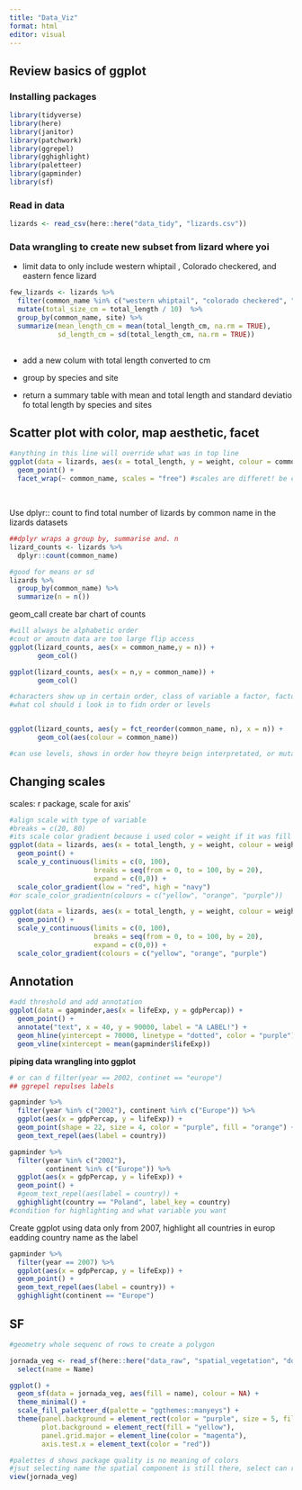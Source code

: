 ```yaml
---
title: "Data_Viz"
format: html
editor: visual
---
```


## Review basics of ggplot 

### Installing packages 

```r
library(tidyverse)
library(here)
library(janitor)
library(patchwork)
library(ggrepel)
library(gghighlight)
library(paletteer)
library(gapminder)
library(sf)
```

### Read in data

```r
lizards <- read_csv(here::here("data_tidy", "lizards.csv"))

```

### Data wrangling to create new subset from lizard where yoi 

-   limit data to only include western whiptail , Colorado checkered, and eastern fence lizard

```r
few_lizards <- lizards %>%
  filter(common_name %in% c("western whiptail", "colorado checkered", "eastern fence")) %>%
  mutate(total_size_cm = total_length / 10)  %>%
  group_by(common_name, site) %>%
  summarize(mean_length_cm = mean(total_length_cm, na.rm = TRUE),
            sd_length_cm = sd(total_length_cm, na.rm = TRUE))
  
```

-   add a new colum with total length converted to cm

```{=html}
<!-- -->
```
-   group by species and site

```{=html}
<!-- -->
```
-   return a summary table with mean and total length and standard deviatio fo total length by species and sites

## Scatter plot with color, map aesthetic, facet

```r
#anything in this line will override what was in top line 
ggplot(data = lizards, aes(x = total_length, y = weight, colour = common_name)) +
  geom_point() +
  facet_wrap(~ common_name, scales = "free") #scales are differet! be careful!
              
```

## 

Use dplyr:: count to find total number of lizards by common name in the lizards datasets

```r
##dplyr wraps a group by, summarise and. n 
lizard_counts <- lizards %>%
  dplyr::count(common_name)


```

```r
#good for means or sd
lizards %>% 
  group_by(common_name) %>%
  summarize(n = n())
```

geom_call create bar chart of counts

```r
#will always be alphabetic order 
#cout or amoutn data are too large flip access
ggplot(lizard_counts, aes(x = common_name,y = n)) +
       geom_col()
```

```r
ggplot(lizard_counts, aes(x = n,y = common_name)) +
       geom_col()
```

```r
#characters show up in certain order, class of variable a factor, factors are discrete groups where you can specify meaninful order thats maintained hwen plotted in ggplot, groups to show up in meaninful order, convert to factor
#what col should i look in to fidn order or levels 


ggplot(lizard_counts, aes(y = fct_reorder(common_name, n), x = n)) +
       geom_col(aes(colour = common_name))

#can use levels, shows in order how theyre beign interpretated, or mutate to factor reorder common order based on antoher valuke would sue levels 
```

## Changing scales 

scales: r package, scale for axis'

```r
#align scale with type of variable 
#breaks = c(20, 80)
#its scale color gradient because i used color = weight if it was fill would do opposite 
ggplot(data = lizards, aes(x = total_length, y = weight, colour = weight)) +
  geom_point() + 
  scale_y_continuous(limits = c(0, 100), 
                     breaks = seq(from = 0, to = 100, by = 20), 
                     expand = c(0,0)) +
  scale_color_gradient(low = "red", high = "navy")
#or scale_color_gradientn(colours = c("yellow", "orange", "purple"))
```

```r
ggplot(data = lizards, aes(x = total_length, y = weight, colour = weight)) +
  geom_point() + 
  scale_y_continuous(limits = c(0, 100), 
                     breaks = seq(from = 0, to = 100, by = 20), 
                     expand = c(0,0)) + 
  scale_color_gradient(colours = c("yellow", "orange", "purple")
```

## Annotation 

```r
#add threshold and add annotation 
ggplot(data = gapminder,aes(x = lifeExp, y = gdpPercap)) +
  geom_point() +
  annotate("text", x = 40, y = 90000, label = "A LABEL!") + 
  geom_hline(yintercept = 70000, linetype = "dotted", color = "purple") + 
  geom_vline(xintercept = mean(gapminder$lifeExp))

```

**piping data wrangling into ggplot**

```r
# or can d filter(year == 2002, continet == "europe")
## ggrepel repulses labels 

gapminder %>%
  filter(year %in% c("2002"), continent %in% c("Europe")) %>%
  ggplot(aes(x = gdpPercap, y = lifeExp)) +
  geom_point(shape = 22, size = 4, color = "purple", fill = "orange") +
  geom_text_repel(aes(label = country))

```

```r
gapminder %>%
  filter(year %in% c("2002"),
         continent %in% c("Europe")) %>%
  ggplot(aes(x = gdpPercap, y = lifeExp)) +
  geom_point() +
  #geom_text_repel(aes(label = country)) +
  gghighlight(country == "Poland", label_key = country)
#condition for highlighting and what variable you want 
```

Create ggplot using data only from 2007, highlight all countries in europ eadding country name as the label

```r
gapminder %>%
  filter(year == 2007) %>%
  ggplot(aes(x = gdpPercap, y = lifeExp)) +
  geom_point() +
  geom_text_repel(aes(label = country)) +
  gghighlight(continent == "Europe")


```

## SF

```r
#geometry whole sequenc of rows to create a polygon 

jornada_veg <- read_sf(here::here("data_raw", "spatial_vegetation", "doc.kml")) %>%
  select(name = Name)

ggplot() +
  geom_sf(data = jornada_veg, aes(fill = name), colour = NA) + 
  theme_minimal() +
  scale_fill_paletteer_d(palette = "ggthemes::manyeys") + 
  theme(panel.background = element_rect(color = "purple", size = 5, fill = "pink"),
        plot.background = element_rect(fill = "yellow"), 
        panel.grid.major = element_line(color = "magenta"),
        axis.test.x = element_text(color = "red"))

#palettes d shows package quality is no meaning of colors
#jsut selecting name the spatial component is still there, select can rename, select exlude some columns, geom_sf will look in geom column 
view(jornada_veg)

```
